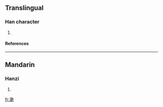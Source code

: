 ==Translingual==
===Han character===
{{Han char|rn=85|rad=水|as=14|sn=17|four=|canj=水手月山 (EQBU)}}
# {{defn|Han|sort=水14}}
====References====
{{Han ref|kx=0656.220|dkj=18518|dj=1067.060|hdz=31765.110|uh=6FEA|ud=28650}}

----
==Mandarin==
===Hanzi===
{{cmn-hanzi|pin=[[jiàn]] ([[jian4]]), [[jìng]] ([[jing4]]), [[lán]] ([[lan2]]), [[lǎn]] ([[lan3]])|wg=chien<sup>4</sup>, ching<sup>4</sup>, lan<sup>2</sup>, lan<sup>3</sup>}}
# {{defn|Mandarin}}

[[fr:濪]]